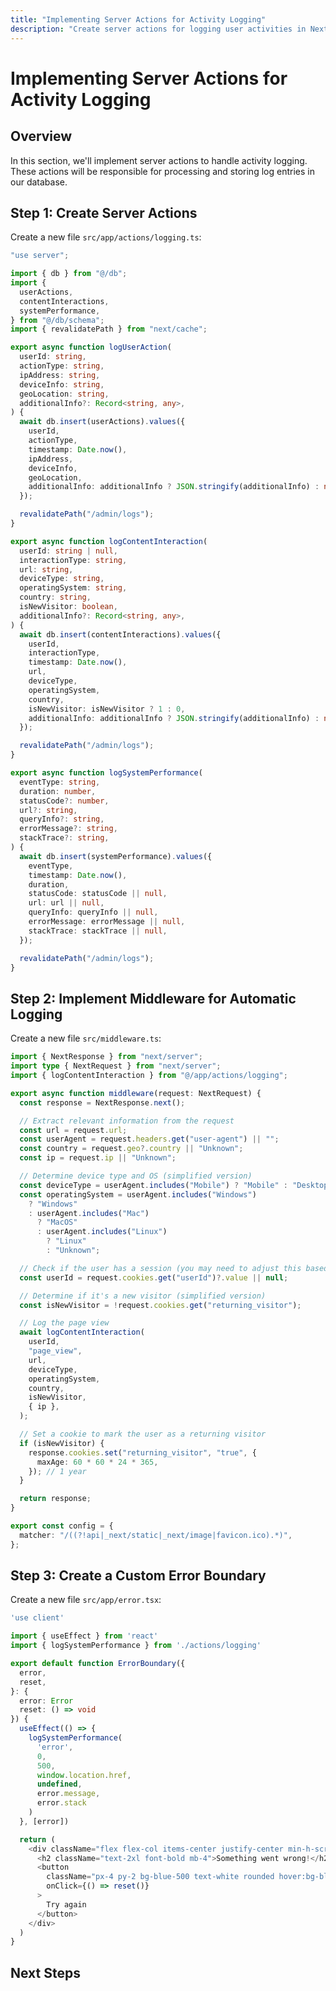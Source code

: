```yaml
---
title: "Implementing Server Actions for Activity Logging"
description: "Create server actions for logging user activities in Next.js 15"
---
```


# Implementing Server Actions for Activity Logging

## Overview

In this section, we'll implement server actions to handle activity logging. These actions will be responsible for processing and storing log entries in our database.

## Step 1: Create Server Actions

Create a new file `src/app/actions/logging.ts`:

```typescript
"use server";

import { db } from "@/db";
import {
  userActions,
  contentInteractions,
  systemPerformance,
} from "@/db/schema";
import { revalidatePath } from "next/cache";

export async function logUserAction(
  userId: string,
  actionType: string,
  ipAddress: string,
  deviceInfo: string,
  geoLocation: string,
  additionalInfo?: Record<string, any>,
) {
  await db.insert(userActions).values({
    userId,
    actionType,
    timestamp: Date.now(),
    ipAddress,
    deviceInfo,
    geoLocation,
    additionalInfo: additionalInfo ? JSON.stringify(additionalInfo) : null,
  });

  revalidatePath("/admin/logs");
}

export async function logContentInteraction(
  userId: string | null,
  interactionType: string,
  url: string,
  deviceType: string,
  operatingSystem: string,
  country: string,
  isNewVisitor: boolean,
  additionalInfo?: Record<string, any>,
) {
  await db.insert(contentInteractions).values({
    userId,
    interactionType,
    timestamp: Date.now(),
    url,
    deviceType,
    operatingSystem,
    country,
    isNewVisitor: isNewVisitor ? 1 : 0,
    additionalInfo: additionalInfo ? JSON.stringify(additionalInfo) : null,
  });

  revalidatePath("/admin/logs");
}

export async function logSystemPerformance(
  eventType: string,
  duration: number,
  statusCode?: number,
  url?: string,
  queryInfo?: string,
  errorMessage?: string,
  stackTrace?: string,
) {
  await db.insert(systemPerformance).values({
    eventType,
    timestamp: Date.now(),
    duration,
    statusCode: statusCode || null,
    url: url || null,
    queryInfo: queryInfo || null,
    errorMessage: errorMessage || null,
    stackTrace: stackTrace || null,
  });

  revalidatePath("/admin/logs");
}
```

## Step 2: Implement Middleware for Automatic Logging

Create a new file `src/middleware.ts`:

```typescript
import { NextResponse } from "next/server";
import type { NextRequest } from "next/server";
import { logContentInteraction } from "@/app/actions/logging";

export async function middleware(request: NextRequest) {
  const response = NextResponse.next();

  // Extract relevant information from the request
  const url = request.url;
  const userAgent = request.headers.get("user-agent") || "";
  const country = request.geo?.country || "Unknown";
  const ip = request.ip || "Unknown";

  // Determine device type and OS (simplified version)
  const deviceType = userAgent.includes("Mobile") ? "Mobile" : "Desktop";
  const operatingSystem = userAgent.includes("Windows")
    ? "Windows"
    : userAgent.includes("Mac")
      ? "MacOS"
      : userAgent.includes("Linux")
        ? "Linux"
        : "Unknown";

  // Check if the user has a session (you may need to adjust this based on your auth setup)
  const userId = request.cookies.get("userId")?.value || null;

  // Determine if it's a new visitor (simplified version)
  const isNewVisitor = !request.cookies.get("returning_visitor");

  // Log the page view
  await logContentInteraction(
    userId,
    "page_view",
    url,
    deviceType,
    operatingSystem,
    country,
    isNewVisitor,
    { ip },
  );

  // Set a cookie to mark the user as a returning visitor
  if (isNewVisitor) {
    response.cookies.set("returning_visitor", "true", {
      maxAge: 60 * 60 * 24 * 365,
    }); // 1 year
  }

  return response;
}

export const config = {
  matcher: "/((?!api|_next/static|_next/image|favicon.ico).*)",
};
```

## Step 3: Create a Custom Error Boundary

Create a new file `src/app/error.tsx`:

```typescript
'use client'

import { useEffect } from 'react'
import { logSystemPerformance } from './actions/logging'

export default function ErrorBoundary({
  error,
  reset,
}: {
  error: Error
  reset: () => void
}) {
  useEffect(() => {
    logSystemPerformance(
      'error',
      0,
      500,
      window.location.href,
      undefined,
      error.message,
      error.stack
    )
  }, [error])

  return (
    <div className="flex flex-col items-center justify-center min-h-screen">
      <h2 className="text-2xl font-bold mb-4">Something went wrong!</h2>
      <button
        className="px-4 py-2 bg-blue-500 text-white rounded hover:bg-blue-600"
        onClick={() => reset()}
      >
        Try again
      </button>
    </div>
  )
}
```

## Next Steps

<Cards>
  <Card
    title="Client-Side Integration"
    href="/docs/activity-logs/client-integration"
    description="Integrate logging into your React components"
  />
  <Card
    title="Admin Dashboard"
    href="/docs/activity-logs/admin-dashboard"
    description="Build an admin dashboard to view and analyze logs"
  />
  <Card
    title="Performance Optimization"
    href="/docs/activity-logs/performance-optimization"
    description="Optimize the logging system for better performance"
  />
</Cards>
